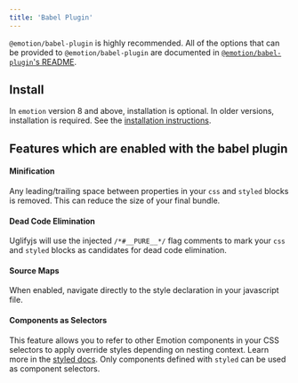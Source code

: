 ```yaml
---
title: 'Babel Plugin'
---
```


`@emotion/babel-plugin` is highly recommended. All of the options that can be provided to `@emotion/babel-plugin` are documented in [`@emotion/babel-plugin`'s README](https://github.com/emotion-js/emotion/tree/main/packages/babel-plugin).

## Install

In `emotion` version 8 and above, installation is optional. In older versions, installation is required. See the [installation instructions](/docs/install.mdx).

## Features which are enabled with the babel plugin

#### Minification

Any leading/trailing space between properties in your `css` and `styled` blocks is removed. This can reduce the size of your final bundle.

#### Dead Code Elimination

Uglifyjs will use the injected `/*#__PURE__*/` flag comments to mark your `css` and `styled` blocks as candidates for dead code elimination.

#### Source Maps

When enabled, navigate directly to the style declaration in your javascript file.

#### Components as Selectors

This feature allows you to refer to other Emotion components in your CSS selectors to apply override styles depending on nesting context. Learn more in the [styled docs](/docs/styled.mdx#targeting-another-emotion-component). Only components defined with `styled` can be used as component selectors.
